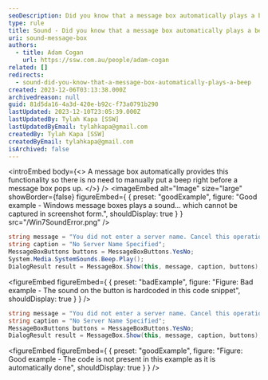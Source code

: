 ```yaml
---
seoDescription: Did you know that a message box automatically plays a beep?
type: rule
title: Sound - Did you know that a message box automatically plays a beep?
uri: sound-message-box
authors:
  - title: Adam Cogan
    url: https://ssw.com.au/people/adam-cogan
related: []
redirects:
  - sound-did-you-know-that-a-message-box-automatically-plays-a-beep
created: 2023-12-06T03:13:38.000Z
archivedreason: null
guid: 81d5da16-4a3d-420e-b92c-f73a0791b290
lastUpdated: 2023-12-10T23:05:39.000Z
lastUpdatedBy: Tylah Kapa [SSW]
lastUpdatedByEmail: tylahkapa@gmail.com
createdBy: Tylah Kapa [SSW]
createdByEmail: tylahkapa@gmail.com
isArchived: false
---
```


<introEmbed
  body={<>
A message box automatically provides this functionality so there is no need to manually put a beep right before a message box pops up.
  </>}
/>
<imageEmbed
  alt="Image"
  size="large"
  showBorder={false}
  figureEmbed={ {
    preset: "goodExample",
    figure: "Good example - Windows message boxes plays a sound... which cannot be captured in screenshot form.",
    shouldDisplay: true
  } }
  src="/Win7SoundError.png"
/>

```csharp
string message = "You did not enter a server name. Cancel this operation?";
string caption = "No Server Name Specified";
MessageBoxButtons buttons = MessageBoxButtons.YesNo;
System.Media.SystemSounds.Beep.Play();
DialogResult result = MessageBox.Show(this, message, caption, buttons);
```

<figureEmbed figureEmbed={ {
  preset: "badExample",
  figure: "Figure: Bad example - The sound on the button is hardcoded in this code snippet",
  shouldDisplay: true
} } />


```csharp
string message = "You did not enter a server name. Cancel this operation?";
string caption = "No Server Name Specified";
MessageBoxButtons buttons = MessageBoxButtons.YesNo;
DialogResult result = MessageBox.Show(this, message, caption, buttons);
```

<figureEmbed figureEmbed={ {
  preset: "goodExample",
  figure: "Figure: Good example - The code is not present in this example as it is automatically done",
  shouldDisplay: true
} } />
